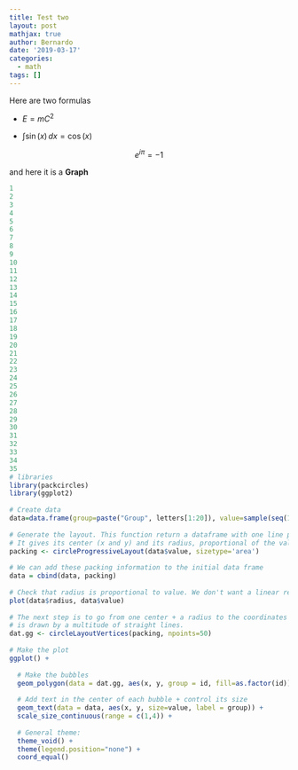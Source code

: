 ```yaml
---
title: Test two
layout: post
mathjax: true
author: Bernardo
date: '2019-03-17'
categories:
  - math
tags: []
---
```


Here are two formulas

- $E=m C^2$

- $\int \sin(x) \, dx = \cos(x)$

$$e^{i \pi} = -1$$

and here it is a **Graph**

```r

1
2
3
4
5
6
7
8
9
10
11
12
13
14
15
16
17
18
19
20
21
22
23
24
25
26
27
28
29
30
31
32
33
34
35
# libraries
library(packcircles)
library(ggplot2)
 
# Create data
data=data.frame(group=paste("Group", letters[1:20]), value=sample(seq(1,100),20)) 
 
# Generate the layout. This function return a dataframe with one line per bubble. 
# It gives its center (x and y) and its radius, proportional of the value
packing <- circleProgressiveLayout(data$value, sizetype='area')
 
# We can add these packing information to the initial data frame
data = cbind(data, packing)
 
# Check that radius is proportional to value. We don't want a linear relationship, since it is the AREA that must be proportionnal to the value
plot(data$radius, data$value)
 
# The next step is to go from one center + a radius to the coordinates of a circle that
# is drawn by a multitude of straight lines.
dat.gg <- circleLayoutVertices(packing, npoints=50)
 
# Make the plot
ggplot() + 
  
  # Make the bubbles
  geom_polygon(data = dat.gg, aes(x, y, group = id, fill=as.factor(id)), colour = "black", alpha = 0.6) +
  
  # Add text in the center of each bubble + control its size
  geom_text(data = data, aes(x, y, size=value, label = group)) +
  scale_size_continuous(range = c(1,4)) +
  
  # General theme:
  theme_void() + 
  theme(legend.position="none") +
  coord_equal()
```